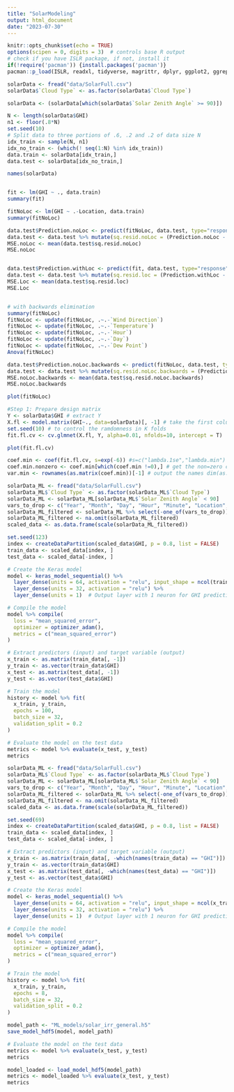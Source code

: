 ```yaml
---
title: "SolarModeling"
output: html_document
date: "2023-07-30"
---
```


```r
knitr::opts_chunk$set(echo = TRUE)
options(scipen = 0, digits = 3)  # controls base R output
# check if you have ISLR package, if not, install it
if(!require('pacman')) {install.packages('pacman')}
pacman::p_load(ISLR, readxl, tidyverse, magrittr, dplyr, ggplot2, ggrepel, data.table, lubridate, ggpubr, patchwork, car, glmnet, keras, caret)
```

```r
solarData <- fread("data/SolarFull.csv")
solarData$`Cloud Type` <- as.factor(solarData$`Cloud Type`)
```

```r

solarData <- (solarData[which(solarData$`Solar Zenith Angle` >= 90)])

N <- length(solarData$GHI) 
n1 <- floor(.8*N)
set.seed(10)
# Split data to three portions of .6, .2 and .2 of data size N
idx_train <- sample(N, n1)
idx_no_train <- (which(! seq(1:N) %in% idx_train))
data.train <- solarData[idx_train,]
data.test <- solarData[idx_no_train,]

names(solarData)


fit <- lm(GHI ~ ., data.train)
summary(fit)

fitNoLoc <- lm(GHI ~ .-Location, data.train)
summary(fitNoLoc)

data.test$Prediction.noLoc <- predict(fitNoLoc, data.test, type="response")
data.test <- data.test %>% mutate(sq.resid.noLoc = (Prediction.noLoc - GHI) * (Prediction.noLoc - GHI))
MSE.noLoc <- mean(data.test$sq.resid.noLoc)
MSE.noLoc


data.test$Prediction.withLoc <- predict(fit, data.test, type="response")
data.test <- data.test %>% mutate(sq.resid.loc = (Prediction.withLoc - GHI) * (Prediction.withLoc - GHI))
MSE.Loc <- mean(data.test$sq.resid.loc)
MSE.Loc


# with backwards elimination
summary(fitNoLoc)
fitNoLoc <- update(fitNoLoc, .~.-`Wind Direction`)
fitNoLoc <- update(fitNoLoc, .~.-`Temperature`)
fitNoLoc <- update(fitNoLoc, .~.-`Hour`)
fitNoLoc <- update(fitNoLoc, .~.-`Day`)
fitNoLoc <- update(fitNoLoc, .~.-`Dew Point`)
Anova(fitNoLoc)

data.test$Prediction.noLoc.backwards <- predict(fitNoLoc, data.test, type="response")
data.test <- data.test %>% mutate(sq.resid.noLoc.backwards = (Prediction.noLoc.backwards - GHI) * (Prediction.noLoc.backwards - GHI))
MSE.noLoc.backwards <- mean(data.test$sq.resid.noLoc.backwards)
MSE.noLoc.backwards

plot(fitNoLoc)

```

```r
#Step 1: Prepare design matrix
Y <- solarData$GHI # extract Y
X.fl <- model.matrix(GHI~., data=solarData)[, -1] # take the first column's of 1 out #Step 2: Find x's output from LASSO with min cross-validation error
set.seed(10) # to control the ramdomness in K folds
fit.fl.cv <- cv.glmnet(X.fl, Y, alpha=0.01, nfolds=10, intercept = T)

plot(fit.fl.cv)

coef.min <- coef(fit.fl.cv, s=exp(-6)) #s=c("lambda.1se","lambda.min") or lambda value
coef.min.nonzero <- coef.min[which(coef.min !=0),] # get the non=zero coefficients
var.min <- rownames(as.matrix(coef.min))[-1] # output the names dim(as.matrix(coef.min))
```


```r
solarData_ML <- fread("data/SolarFull.csv")
solarData_ML$`Cloud Type` <- as.factor(solarData_ML$`Cloud Type`)
solarData_ML <- solarData_ML[solarData_ML$`Solar Zenith Angle` < 90]
vars_to_drop <- c("Year", "Month", "Day", "Hour", "Minute", "Location", "Cloud Type")
solarData_ML_filtered <- solarData_ML %>% select(-one_of(vars_to_drop))
solarData_ML_filtered <- na.omit(solarData_ML_filtered)
scaled_data <- as.data.frame(scale(solarData_ML_filtered))

set.seed(123)
index <- createDataPartition(scaled_data$GHI, p = 0.8, list = FALSE)
train_data <- scaled_data[index, ]
test_data <- scaled_data[-index, ]

# Create the Keras model
model <- keras_model_sequential() %>%
  layer_dense(units = 64, activation = "relu", input_shape = ncol(train_data) - 1) %>%
  layer_dense(units = 32, activation = "relu") %>%
  layer_dense(units = 1)  # Output layer with 1 neuron for GHI prediction

# Compile the model
model %>% compile(
  loss = "mean_squared_error",
  optimizer = optimizer_adam(),
  metrics = c("mean_squared_error")
)

# Extract predictors (input) and target variable (output)
x_train <- as.matrix(train_data[, -1])
y_train <- as.vector(train_data$GHI)
x_test <- as.matrix(test_data[, -1])
y_test <- as.vector(test_data$GHI)

# Train the model
history <- model %>% fit(
  x_train, y_train,
  epochs = 100,
  batch_size = 32,
  validation_split = 0.2
)

# Evaluate the model on the test data
metrics <- model %>% evaluate(x_test, y_test)
metrics
```


```r
solarData_ML <- fread("data/SolarFull.csv")
solarData_ML$`Cloud Type` <- as.factor(solarData_ML$`Cloud Type`)
solarData_ML <- solarData_ML[solarData_ML$`Solar Zenith Angle` < 90]
vars_to_drop <- c("Year", "Month", "Day", "Hour", "Minute", "Location", "Cloud Type")
solarData_ML_filtered <- solarData_ML %>% select(-one_of(vars_to_drop))
solarData_ML_filtered <- na.omit(solarData_ML_filtered)
scaled_data <- as.data.frame(scale(solarData_ML_filtered))

set.seed(69)
index <- createDataPartition(scaled_data$GHI, p = 0.8, list = FALSE)
train_data <- scaled_data[index, ]
test_data <- scaled_data[-index, ]

# Extract predictors (input) and target variable (output)
x_train <- as.matrix(train_data[, -which(names(train_data) == "GHI")])
y_train <- as.vector(train_data$GHI)
x_test <- as.matrix(test_data[, -which(names(test_data) == "GHI")])
y_test <- as.vector(test_data$GHI)

# Create the Keras model
model <- keras_model_sequential() %>%
  layer_dense(units = 64, activation = "relu", input_shape = ncol(x_train)) %>%
  layer_dense(units = 32, activation = "relu") %>%
  layer_dense(units = 1)  # Output layer with 1 neuron for GHI prediction

# Compile the model
model %>% compile(
  loss = "mean_squared_error",
  optimizer = optimizer_adam(),
  metrics = c("mean_squared_error")
)

# Train the model
history <- model %>% fit(
  x_train, y_train,
  epochs = 8,
  batch_size = 32,
  validation_split = 0.2
)

model_path <- "ML_models/solar_irr_general.h5"
save_model_hdf5(model, model_path)

# Evaluate the model on the test data
metrics <- model %>% evaluate(x_test, y_test)
metrics
```


```r

model_loaded <- load_model_hdf5(model_path)
metrics <- model_loaded %>% evaluate(x_test, y_test)
metrics
```


